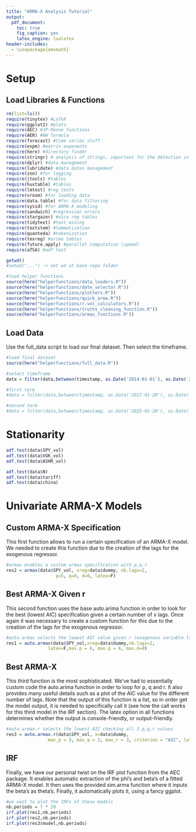 ```yaml
---
title: "ARMA-X Analysis Tutorial"
output:
  pdf_document: 
    toc: true
    fig_caption: yes
    latex_engine: lualatex
header-includes:
  - \usepackage{amsmath}
---
```

\newpage

# Setup

## Load Libraries \& Functions
```r
rm(list=ls())
require(tinytex) #LaTeX
require(ggplot2) #plots
require(AEC) #JP-Renne functions
require(AER) #NW formula
require(forecast) #time series stuff
require(expm) #matrix exponents
require(here) #directory finder
require(stringr) # analysis of strings, important for the detection in tweets
require(dplyr) #data management
require(lubridate) #data dates management
require(zoo) #for lagging
require(jtools) #tables
require(huxtable) #tables
require(lmtest) #reg tests
require(vroom) #for loading data
require(data.table) #for data filtering
require(sysid) #for ARMA-X modeling
require(sandwich) #regression errors
require(stargazer) #nice reg tables
require(tidytext) #text mining
require(textstem) #lemmatization
require(quanteda) #tokenization
require(texreg) #arima tables
require(future.apply) #parallel computation (speed)
require(aTSA) #adf test

getwd()
#setwd("...") -> set wd at base repo folder

#load helper functions
source(here("helperfunctions/data_loaders.R"))
source(here("helperfunctions/date_selector.R"))
source(here("helperfunctions/plotters.R"))
source(here("helperfunctions/quick_arma.R"))
source(here("helperfunctions/r.vol_calculators.R"))
source(here("helperfunctions/truths_cleaning_function.R"))
source(here("helperfunctions/armax_functions.R"))

```


## Load Data 

Use the full_data script to load our final dataset. Then select the 
timeframe.
```r

#load final dataset
source(here("helperfunctions/full_data.R"))

#select timeframe 
data = filter(data,between(timestamp, as.Date('2014-01-01'), as.Date('2025-05-07')))

#first term
#data = filter(data,between(timestamp, as.Date('2017-01-20'), as.Date('2021-01-20')))

#second term
#data = filter(data,between(timestamp, as.Date('2025-01-20'), as.Date('2025-05-07')))

```


# Stationarity

```r

adf.test(data$SPY_vol)
adf.test(data$VGK_vol)
adf.test(data$ASHR_vol)

adf.test(data$N)
adf.test(data$tariff)
adf.test(data$china)

```


# Univariate ARMA-X Models

## Custom ARMA-X Specification

This first function allows to run a certain specification of an ARMA-X model.
We needed to create this function due to the creation of the lags for the 
exogenous regressor. 
```r
#armax enables a custom armax specification with p,q,r 
res2 = armax(data$SPY_vol, xreg=data$dummy, nb.lags=2,
                   p=5, q=0, d=0, latex=F)
```

## Best ARMA-X Given r

This second function uses the base auto.arima function in order to look for the
best (lowest AIC) specification given a certain number of x lags. Once again
it was necessary to create a custom function for this due to the creation of 
the lags for the exogenous regressor.
```r

#auto.armax selects the lowest AIC value given r (exogenous variable lags) 
res1 = auto.armax(data$SPY_vol,xreg=data$dummy,nb.lags=2,
                latex=F,max.p = 6, max.q = 6, max.d=0)
```


## Best ARMA-X

This third function is the most sophisticated. We've had to essentially custom
code the auto.arima function in order to loop for p, q and r. It also
provides many useful details such as a plot of the AIC value for the different 
number of lags. Note that the output of this function is a list, so in order get 
the model output, it is needed to specifically call it (see how the call works
for this third model in the IRF section). The latex option in all functions 
determines whether the output is console-friendly, or output-friendly.
```r
#auto.armax.r selects the lowest AIC checking all 3 p,q,r values
res3 = auto.armax.r(data$SPY_vol, x=data$dummy, 
                max_p = 3, max_q = 3, max_r = 3, criterion = "AIC", latex=F)
```


## IRF

Finally, we have our personal twist on the IRF plot function from the AEC package.
It enables automatic extraction of the phi's and beta's of a fitted ARMA-X model.
It then uses the provided sim.arma function where it inputs the beta's as theta's.
Finally, it automatically plots it, using a fancy ggplot.
```r

#we want to plot the IRFs of these models
nb.periods = 7 * 20
irf.plot(res1,nb.periods)
irf.plot(res2,nb.periods)
irf.plot(res3$model,nb.periods)
```




















